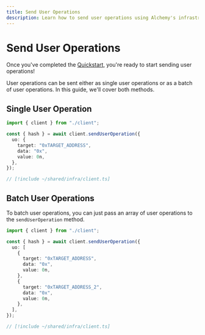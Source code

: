 ```yaml
---
title: Send User Operations
description: Learn how to send user operations using Alchemy's infrastructure
---
```


# Send User Operations

Once you've completed the [Quickstart](/infra/quickstart), you're ready to start sending user operations!

User operations can be sent either as single user operations or as a batch of user operations. In this guide, we'll cover both methods.

## Single User Operation

<CodeBlocks>

```ts twoslash example.ts
import { client } from "./client";

const { hash } = await client.sendUserOperation({
  uo: {
    target: "0xTARGET_ADDRESS",
    data: "0x",
    value: 0n,
  },
});
```

```ts twoslash client.ts filename="client.ts"
// [!include ~/shared/infra/client.ts]
```

</CodeBlocks>

## Batch User Operations

To batch user operations, you can just pass an array of user operations to the `sendUserOperation` method.

<CodeBlocks>

```ts twoslash example.ts
import { client } from "./client";

const { hash } = await client.sendUserOperation({
  uo: [
    {
      target: "0xTARGET_ADDRESS",
      data: "0x",
      value: 0n,
    },
    {
      target: "0xTARGET_ADDRESS_2",
      data: "0x",
      value: 0n,
    },
  ],
});
```

```ts twoslash client.ts filename="client.ts"
// [!include ~/shared/infra/client.ts]
```

</CodeBlocks>
